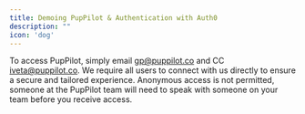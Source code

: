 ```yaml
---
title: Demoing PupPilot & Authentication with Auth0
description: ""
icon: 'dog'
---
```


To access PupPilot, simply email gp@puppilot.co and CC iveta@puppilot.co. We require all users to connect with us directly to ensure a secure and tailored experience. Anonymous access is not permitted, someone at the PupPilot team will need to speak with someone on your team before you receive access. 